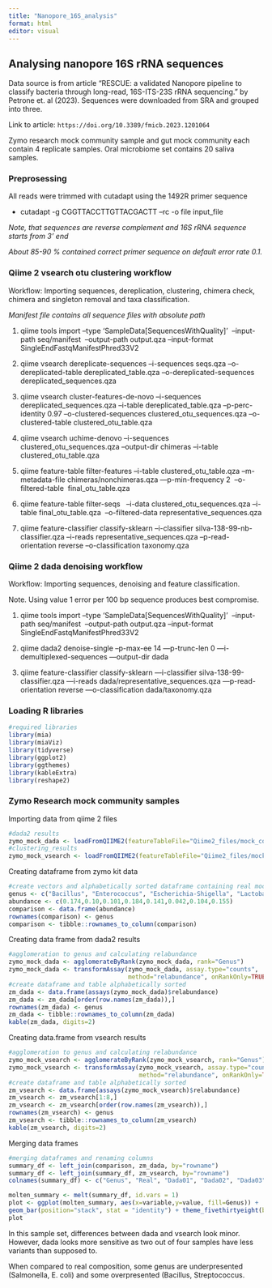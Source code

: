```yaml
---
title: "Nanopore_16S_analysis"
format: html
editor: visual
---
```


## Analysing nanopore 16S rRNA sequences

Data source is from article "RESCUE: a validated Nanopore pipeline to classify bacteria through long-read, 16S-ITS-23S rRNA sequencing." by Petrone et. al (2023). Sequences were downloaded from SRA and grouped into three.

Link to article: `https://doi.org/10.3389/fmicb.2023.1201064`

Zymo research mock community sample and gut mock community each contain 4 replicate samples. Oral microbiome set contains 20 saliva samples.

### Preprosessing

All reads were trimmed with cutadapt using the 1492R primer sequence

-   cutadapt -g CGGTTACCTTGTTACGACTT --rc -o file input_file

*Note, that sequences are reverse complement and 16S rRNA sequence starts from 3' end*

*About 85-90 % contained correct primer sequence on default error rate 0.1.*

### Qiime 2 vsearch otu clustering workflow

Workflow: Importing sequences, dereplication, clustering, chimera check, chimera and singleton removal and taxa classification.

*Manifest file contains all sequence files with absolute path*

1.  qiime tools import --type 'SampleData\[SequencesWithQuality\]'  --input-path seq/manifest  --output-path output.qza --input-format SingleEndFastqManifestPhred33V2

2.  qiime vsearch dereplicate-sequences --i-sequences seqs.qza --o-dereplicated-table dereplicated_table.qza --o-dereplicated-sequences dereplicated_sequences.qza

3.  qiime vsearch cluster-features-de-novo --i-sequences dereplicated_sequences.qza --i-table dereplicated_table.qza --p-perc-identity 0.97 --o-clustered-sequences clustered_otu_sequences.qza --o-clustered-table clustered_otu_table.qza

4.  qiime vsearch uchime-denovo --i-sequences clustered_otu_sequences.qza --output-dir chimeras --i-table clustered_otu_table.qza

5.  qiime feature-table filter-features --i-table clustered_otu_table.qza --m-metadata-file chimeras/nonchimeras.qza —p-min-frequency 2  --o-filtered-table  final_otu_table.qza

6.  qiime feature-table filter-seqs   --i-data clustered_otu_sequences.qza --i-table final_otu_table.qza  --o-filtered-data representative_sequences.qza

7.  qiime feature-classifier classify-sklearn --i-classifier silva-138-99-nb-classifier.qza --i-reads representative_sequences.qza --p-read-orientation reverse --o-classification taxonomy.qza

### Qiime 2 dada denoising workflow

Workflow: Importing sequences, denoising and feature classification.

Note. Using value 1 error per 100 bp sequence produces best compromise.

1.  qiime tools import --type 'SampleData\[SequencesWithQuality\]'  --input-path seq/manifest  --output-path output.qza --input-format SingleEndFastqManifestPhred33V2

2.  qiime dada2 denoise-single –p-max-ee 14 —p-trunc-len 0 —i-demultiplexed-sequences —output-dir dada

3.  qiime feature-classifier classify-sklearn —i-classifier silva-138-99-classifier.qza —i-reads dada/representative_sequences.qza —p-read-orientation reverse —o-classification dada/taxonomy.qza

### Loading R libraries

```r
#required libraries
library(mia)
library(miaViz)
library(tidyverse)
library(ggplot2)
library(ggthemes)
library(kableExtra)
library(reshape2)
```

### Zymo Research mock community samples

Importing data from qiime 2 files

```r
#dada2 results
zymo_mock_dada <- loadFromQIIME2(featureTableFile="Qiime2_files/mock_community/mock_dada_asv_table.qza", taxonomyTableFile="Qiime2_files/mock_community/mock_dada_taxa.qza", sampleMetaFile="Qiime2_files/mock_community/meta_dada.tsv")
#clustering_results
zymo_mock_vsearch <- loadFromQIIME2(featureTableFile="Qiime2_files/mock_community/mock_vsearch_otu_table.qza", taxonomyTableFile="Qiime2_files/mock_community/mock_vsearch_taxa.qza", sampleMetaFile="Qiime2_files/mock_community/meta_clust.tsv")
```

Creating dataframe from zymo kit data

```r
#create vectors and alphabetically sorted dataframe containing real mock composition
genus <- c("Bacillus", "Enterococcus", "Escherichia-Shigella", "Lactobacillus", "Listeria", "Pseudomonas", "Salmonella", "Staphyloccus")
abundance <- c(0.174,0.10,0.101,0.184,0.141,0.042,0.104,0.155)
comparison <- data.frame(abundance)
rownames(comparison) <- genus
comparison <- tibble::rownames_to_column(comparison)
```

Creating data frame from dada2 results

```r
#agglomeration to genus and calculating relabundance
zymo_mock_dada <- agglomerateByRank(zymo_mock_dada, rank="Genus")
zymo_mock_dada <- transformAssay(zymo_mock_dada, assay.type="counts",
                                 method="relabundance", onRankOnly=TRUE)
#create dataframe and table alphabetically sorted
zm_dada <- data.frame(assays(zymo_mock_dada)$relabundance)
zm_dada <- zm_dada[order(row.names(zm_dada)),]
rownames(zm_dada) <- genus 
zm_dada <- tibble::rownames_to_column(zm_dada)
kable(zm_dada, digits=2)
```

Creating data.frame from vsearch results

```r
#agglomeration to genus and calculating relabundance
zymo_mock_vsearch <- agglomerateByRank(zymo_mock_vsearch, rank="Genus")
zymo_mock_vsearch <- transformAssay(zymo_mock_vsearch, assay.type="counts",
                                    method="relabundance", onRankOnly=TRUE)
#create dataframe and table alphabetically sorted
zm_vsearch <- data.frame(assays(zymo_mock_vsearch)$relabundance)
zm_vsearch <- zm_vsearch[1:8,]
zm_vsearch <- zm_vsearch[order(row.names(zm_vsearch)),]
rownames(zm_vsearch) <- genus
zm_vsearch <- tibble::rownames_to_column(zm_vsearch)
kable(zm_vsearch, digits=2)
```

Merging data frames

```r
#merging dataframes and renaming columns
summary_df <- left_join(comparison, zm_dada, by="rowname")
summary_df <- left_join(summary_df, zm_vsearch, by="rowname")
colnames(summary_df) <- c("Genus", "Real", "Dada01", "Dada02", "Dada03", "Dadao4", "Vsearch01", "Vsearch02", "Vsearch03", "Vsearch04")
```

```r
molten_summary <- melt(summary_df, id.vars = 1)
plot <- ggplot(molten_summary, aes(x=variable,y=value, fill=Genus)) + 
geom_bar(position="stack", stat = "identity") + theme_fivethirtyeight(base_size=9) + scale_fill_pander()
plot
```

In this sample set, differences between dada and vsearch look minor. However, dada looks more sensitive as two out of four samples have less variants than supposed to.

When compared to real composition, some genus are underpresented (Salmonella, E. coli) and some overpresented (Bacillus, Streptococcus.
